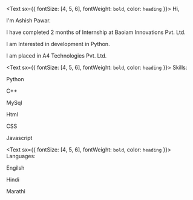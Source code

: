 <Text sx={{ fontSize: [4, 5, 6], fontWeight: `bold`, color: `heading` }}>
  Hi,
</Text>

I'm Ashish Pawar. 

I have completed 2 months of Internship at Baoiam Innovations Pvt. Ltd.

I am Interested in development in Python.

I am placed in A4 Technologies Pvt. Ltd.

<Text sx={{ fontSize: [4, 5, 6], fontWeight: `bold`, color: `heading` }}>
  Skills:
</Text>

Python

C++

MySql

Html

CSS

Javascript

<Text sx={{ fontSize: [4, 5, 6], fontWeight: `bold`, color: `heading` }}>
  Languages:
</Text>

Engilsh 

Hindi 

Marathi

